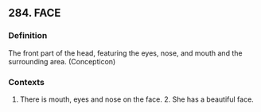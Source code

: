 ## 284. FACE
### Definition
The front part of the head, featuring the eyes, nose, and mouth and the surrounding area. (Concepticon)

### Contexts
1. There is mouth, eyes and nose on the face. 2. She has a beautiful face.

